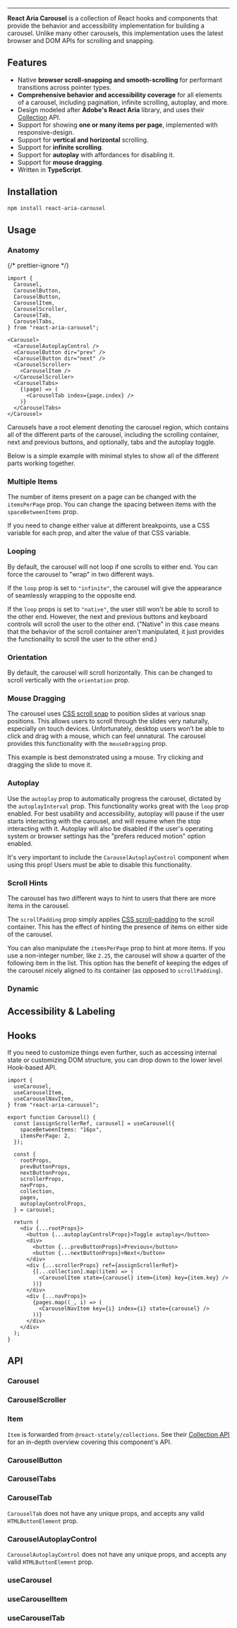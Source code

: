 


<hr className={css({ mt: 0 })} />

**React Aria Carousel** is a collection of React hooks and components that provide the behavior and accessibility implementation for building a carousel. Unlike many other carousels, this implementation uses the latest browser and DOM APIs for scrolling and snapping.

## Features

- Native **browser scroll-snapping and smooth-scrolling** for performant transitions across pointer types.
- **Comprehensive behavior and accessibility coverage** for all elements of a carousel, including pagination, infinite scrolling, autoplay, and more.
- Design modeled after **Adobe's React Aria** library, and uses their [Collection][collection] API.
- Support for showing **one or many items per page**, implemented with responsive-design.
- Support for **vertical and horizontal** scrolling.
- Support for **infinite scrolling**.
- Support for **autoplay** with affordances for disabling it.
- Support for **mouse dragging**.
- Written in **TypeScript**.

## Installation

```sh
npm install react-aria-carousel
```

## Usage

### Anatomy

{/* prettier-ignore */}
```tsx
import {
  Carousel,
  CarouselButton,
  CarouselButton,
  CarouselItem,
  CarouselScroller,
  CarouselTab,
  CarouselTabs,
} from "react-aria-carousel";

<Carousel>
  <CarouselAutoplayControl />
  <CarouselButton dir="prev" />
  <CarouselButton dir="next" />
  <CarouselScroller>
    <CarouselItem />
  </CarouselScroller>
  <CarouselTabs>
    {(page) => (
      <CarouselTab index={page.index} />
    )}
  </CarouselTabs>
</Carousel>
```

Carousels have a root element denoting the carousel region, which contains all of the different parts of the carousel, including the scrolling container, next and previous buttons, and optionally, tabs and the autoplay toggle.

Below is a simple example with minimal styles to show all of the different parts working together.

<Basic />

### Multiple Items

The number of items present on a page can be changed with the `itemsPerPage` prop. You can change the spacing between items with the `spaceBetweenItems` prop.

If you need to change either value at different breakpoints, use a CSS variable for each prop, and alter the value of that CSS variable.

<MultipleItems />

### Looping

By default, the carousel will not loop if one scrolls to either end. You can force the carousel to "wrap" in two different ways.

If the `loop` prop is set to `"infinite"`, the carousel will give the appearance of seamlessly wrapping to the opposite end.

If the `loop` props is set to `"native"`, the user still won't be able to scroll to the other end. However, the next and previous buttons and keyboard controls will scroll the user to the other end. ("Native" in this case means that the behavior of the scroll container aren't manipulated, it just provides the functionality to scroll the user to the other end.)

<Looping />

### Orientation

By default, the carousel will scroll horizontally. This can be changed to scroll vertically with the `orientation` prop.

<Orientation />

### Mouse Dragging

The carousel uses [CSS scroll snap](https://developer.mozilla.org/en-US/docs/Web/CSS/scroll-snap-type) to position slides at various snap positions. This allows users to scroll through the slides very naturally, especially on touch devices. Unfortunately, desktop users won’t be able to click and drag with a mouse, which can feel unnatural. The carousel provides this functionality with the `mouseDragging` prop.

This example is best demonstrated using a mouse. Try clicking and dragging the slide to move it.

<MouseDragging />

### Autoplay

Use the `autoplay` prop to automatically progress the carousel, dictated by the `autoplayInterval` prop. This functionality works great with the `loop` prop enabled. For best usability and accessibility, autoplay will pause if the user starts interacting with the carousel, and will resume when the stop interacting with it. Autoplay will also be disabled if the user's operating system or browser settings has the "prefers reduced motion" option enabled.

It's very important to include the `CarouselAutoplayControl` component when using this prop! Users must be able to disable this functionality.

<Autoplay />

### Scroll Hints

The carousel has two different ways to hint to users that there are more items in the carousel.

The `scrollPadding` prop simply applies [CSS scroll-padding](https://developer.mozilla.org/en-US/docs/Web/CSS/scroll-padding) to the scroll container. This has the effect of hinting the presence of items on either side of the carousel.

You can also manipulate the `itemsPerPage` prop to hint at more items. If you use a non-integer number, like `2.25`, the carousel will show a quarter of the following item in the list. This option has the benefit of keeping the edges of the carousel nicely aligned to its container (as opposed to `scrollPadding`).

<ScrollHints />

### Dynamic

<Dynamic />

## Accessibility & Labeling

## Hooks

If you need to customize things even further, such as accessing internal state or customizing DOM structure, you can drop down to the lower level Hook-based API.

```tsx
import {
  useCarousel,
  useCarouselItem,
  useCarouselNavItem,
} from "react-aria-carousel";

export function Carousel() {
  const [assignScrollerRef, carousel] = useCarousel({
    spaceBetweenItems: "16px",
    itemsPerPage: 2,
  });

  const {
    rootProps,
    prevButtonProps,
    nextButtonProps,
    scrollerProps,
    navProps,
    collection,
    pages,
    autoplayControlProps,
  } = carousel;

  return (
    <div {...rootProps}>
      <button {...autoplayControlProps}>Toggle autoplay</button>
      <div>
        <button {...prevButtonProps}>Previous</button>
        <button {...nextButtonProps}>Next</button>
      </div>
      <div {...scrollerProps} ref={assignScrollerRef}>
        {[...collection].map((item) => (
          <CarouselItem state={carousel} item={item} key={item.key} />
        ))}
      </div>
      <div {...navProps}>
        {pages.map((_, i) => (
          <CarouselNavItem key={i} index={i} state={carousel} />
        ))}
      </div>
    </div>
  );
}
```

## API

### Carousel

<PropTable data={propData.Carousel} />

### CarouselScroller

<PropTable data={propData.CarouselScroller} />

### Item

`Item` is forwarded from `@react-stately/collections`. See their [Collection API][collection] for an in-depth overview covering this component's API.

### CarouselButton

<PropTable data={propData.CarouselButton} />

### CarouselTabs

<PropTable data={propData.CarouselTabs} />

### CarouselTab

`CarouselTab` does not have any unique props, and accepts any valid `HTMLButtonElement` prop.

### CarouselAutoplayControl

`CarouselAutoplayControl` does not have any unique props, and accepts any valid `HTMLButtonElement` prop.

### useCarousel

<PropTable data={propData.useCarousel} />

### useCarouselItem

<PropTable data={propData.useCarouselItem} />

### useCarouselTab

<PropTable data={propData.useCarouselTab} />

[collection]: https://react-spectrum.adobe.com/react-aria/collections.html
